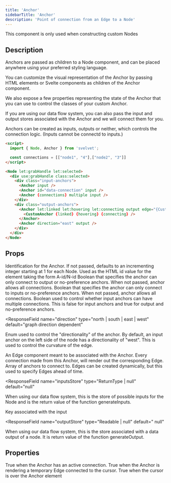 ```yaml
---
title: 'Anchor'
sidebarTitle: 'Anchor'
description: 'Point of connection from an Edge to a Node'
---
```


<Info>This component is only used when constructing custom Nodes</Info>

## Description

Anchors are passed as children to a Node component, and can be placed anywhere using your preferred styling language.

You can customize the visual representation of the Anchor by passing HTML elements or Svelte components as children of the Anchor component.

We also expose a few properties representing the state of the Anchor that you can use to control the classes of your custom Anchor.

If you are using our data flow system, you can also pass the input and output stores associated with the Anchor and we will connect them for you.

Anchors can be created as inputs, outputs or neither, which controls the connection logic. (Inputs cannot be connectd to inputs.)

```HTML MyNode.svelte
<script>
  import { Node, Anchor } from 'svelvet';

  const connections = [["node1", "4"],["node2", "3"]]
</script>

<Node let:grabHandle let:selected>
  <div use:grabHandle class:selected>
    <div class="input-anchors">
      <Anchor input />
      <Anchor id="data-connection" input />
      <Anchor {connections} multiple input />
    </div>
    <div class="output-anchors">
      <Anchor let:linked let:hovering let:connecting output edge="{CustomEdge}">
        <CustomAnchor {linked} {hovering} {connecting} />
      </Anchor>
      <Anchor direction="east" output />
    </div>
  </div>
</Node>
```

## Props

<ResponseField name="id" type="string | number" default="incrementing integer">
  Identification for the Anchor. If not passed, defaults to an incrementing
  integer starting at 1 for each Node. Used as the HTML id value for the element
  taking the form A-id/N-id
</ResponseField>

<ResponseField name="input" type="boolean" default="false">
  Boolean that specifies the anchor can only connect to output or no-preference
  anchors. When not passed, anchor allows all connections.
</ResponseField>

<ResponseField name="output" type="boolean" default="false">
  Boolean that specifies the anchor can only connect to inputs or no-preference
  anchors. When not passed, anchor allows all connections.
</ResponseField>

<ResponseField name="multiple" type="boolean" default="input/output dependent">
  Boolean used to control whether input anchors can have multiple connections.
  This is false for input anchors and true for output and no-preference anchors.
</ResponseField>

<ResponseField
  name="direction"
  type="north | south | east | west"
  default="graph direction dependent"
>
  Enum used to control the "directionality" of the anchor. By default, an input
  anchor on the left side of the node has a directionality of "west". This is
  used to control the curvature of the edge.
</ResponseField>

<ResponseField name="edge" type="Svelte Component | null" default="null">
  An Edge component meant to be associated with the Anchor. Every connection
  made from this Anchor, will render out the corresponding Edge.
</ResponseField>

<ResponseField name="connections" type="Array<[nodeId, anchorId]>" default="[]">
  Array of anchors to connect to. Edges can be created dynamically, but this
  used to specify Edges ahead of time.
</ResponseField>

<ResponseField
  name="inputsStore"
  type="ReturnType<typeof generateInputs> | null"
  default="null"
>
  When using our data flow system, this is the store of possible inputs for the
  Node and is the return value of the function generateInputs.
</ResponseField>

<ResponseField name="key" type="string | null" default="null">
  Key associated with the input
</ResponseField>

<ResponseField
  name="outputStore"
  type="Readable<unknown> | null"
  default=" null"
>
  When using our data flow system, this is the store associated with a data
  output of a node. It is return value of the function generateOutput.
</ResponseField>

## Properties

<ResponseField name="let:linked" type="boolean">
  True when the Anchor has an active connection.
</ResponseField>

<ResponseField name="let:connecting" type="boolean">
  True when the Anchor is rendering a temporary Edge connected to the cursor.
</ResponseField>

<ResponseField name="let:hovering" type="boolean">
  True when the cursor is over the Anchor element
</ResponseField>
